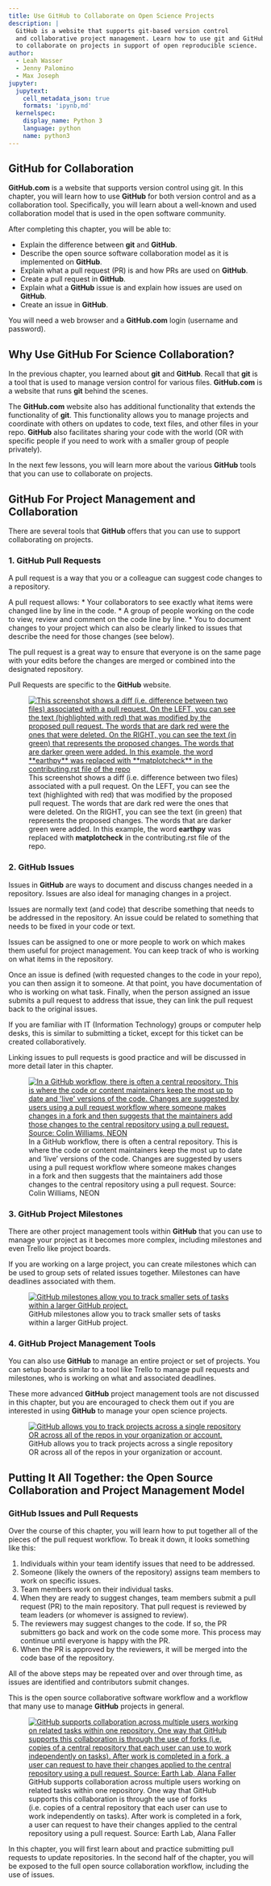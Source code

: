 ```yaml
---
title: Use GitHub to Collaborate on Open Science Projects
description: |
  GitHub is a website that supports git-based version control
  and collaborative project management. Learn how to use git and GitHub
  to collaborate on projects in support of open reproducible science.
author:
  - Leah Wasser
  - Jenny Palomino
  - Max Joseph
jupyter:
  jupytext:
    cell_metadata_json: true
    formats: 'ipynb,md'
  kernelspec:
    display_name: Python 3
    language: python
    name: python3
---
```


## **GitHub** for Collaboration

**GitHub.com** is a website that supports version control using git. In this chapter,
you will learn how to use **GitHub** for both version control and as a collaboration
tool. Specifically, you will learn about a well-known and used collaboration model
that is used in the open software community.

After completing this chapter, you will be able to:

* Explain the difference between **git** and **GitHub**. 
* Describe the open source software collaboration model as it is implemented on **GitHub**. 
* Explain what a pull request (PR) is and how PRs are used on **GitHub**. 
* Create a pull request in **GitHub**.
* Explain what a **GitHub** issue is and explain how issues are used on **GitHub**. 
* Create an issue in **GitHub**.  

You will need a web browser and a **GitHub.com** login (username and password).

## Why Use GitHub For Science Collaboration?

In the previous chapter, you learned about **git** and **GitHub**. Recall that **git** is a
tool that is used to manage version control for various files. **GitHub.com** is a
website that runs **git** behind the scenes. 

The **GitHub.com** website also has additional
functionality that extends the functionality of **git**. This functionality allows
you to manage projects and coordinate with others on updates to code, text files,
and other files in your repo. **GitHub** also facilitates sharing your code with the
world (OR with specific people if you need to work with a smaller group of people privately).

In the next few lessons, you will learn more about the various **GitHub** tools that you
can use to collaborate on projects.

## GitHub For Project Management and Collaboration

There are several tools that **GitHub** offers that you can use to support
collaborating on projects.

### 1. GitHub Pull Requests

A pull request is a way that you or a colleague can suggest code changes to a repository.

A pull request allows:
   * Your collaborators to see exactly what items were changed line by line in the code.
   * A group of people working on the code to view, review and comment on the code line by line.
   * You to document changes to your project which can also be clearly linked to issues that describe the need for those changes (see below).

The pull request is a great way to ensure that everyone is on the same page with
your edits before the changes are merged or combined into the designated repository.

Pull Requests are specific to the **GitHub** website.

<figure>
 <a href="{{ site.url }}/images/earth-analytics/git-version-control/github-diff-file.png">
 <img src="{{ site.url }}/images/earth-analytics/git-version-control/github-diff-file.png" alt="This screenshot shows a diff (i.e. difference between two files) associated with a pull request. On the LEFT, you can see the text (highlighted with red) that was modified by the proposed pull request. The words that are dark red were the ones that were deleted. On the RIGHT, you can see the text (in green) that represents the proposed changes. The words that are darker green were added. In this example, the word **earthpy** was replaced with **matplotcheck** in the contributing.rst file of the repo"></a>
 <figcaption>This screenshot shows a diff (i.e. difference between two files) associated with a pull request. On the LEFT, you can see the text (highlighted with red) that was modified by the proposed pull request. The words that are dark red were the ones that were deleted. On the RIGHT, you can see the text (in green) that represents the proposed changes. The words that are darker green were added. In this example, the word **earthpy** was replaced with **matplotcheck** in the contributing.rst file of the repo.
 </figcaption>
</figure>


### 2. GitHub Issues

Issues in **GitHub** are ways to document and discuss changes needed in a repository.
Issues are also ideal for managing changes in a project.

Issues are normally text (and code) that describe something that needs to be
addressed in the repository. An issue could be related to something that needs to be fixed in your
code or text. 

Issues can be assigned to one or more people to work on which
makes them useful for project management. You can keep track of who is working
on what items in the repository. 

Once an issue is defined (with requested
changes to the code in your repo), you can then assign it to someone. At that point, you have documentation of who is working on what task. Finally,
when the person assigned an issue submits a pull request to address that issue, they can link the pull request back to the
original issues.

If you are familiar with IT (Information Technology) groups or computer help
desks, this is similar to submitting a ticket,
except for this ticket can be created collaboratively. 

Linking issues to pull requests is good practice and will be discussed in more detail later in this
chapter.


<figure>
   <a href="{{ site.url }}/images/earth-analytics/git-version-control/git-push-pull-flow.png">
   <img src="{{ site.url }}/images/earth-analytics/git-version-control/git-push-pull-flow.png" alt="In a GitHub workflow, there is often a central repository. This is where the code or content maintainers keep the most up to date and 'live' versions of the code. Changes are suggested by users using a pull request workflow where someone makes changes in a fork and then suggests that the maintainers add those changes to the central repository using a pull request. Source: Colin Williams, NEON"></a>
   <figcaption>In a GitHub workflow, there is often a central repository. This is where the code or content maintainers keep the most up to date and 'live' versions of the code. Changes are suggested by users using a pull request workflow where someone makes changes in a fork and then suggests that the maintainers add those changes to the central repository using a pull request.  Source: Colin Williams, NEON
   </figcaption>
</figure>


### 3. GitHub Project Milestones

There are other project management tools within **GitHub** that you can use to
manage your project as it becomes more complex, including milestones and even Trello like project boards. 

If you are working on a large project, you can create milestones which can be
 used to group sets of related issues together. Milestones can have deadlines
 associated with them.
 
<figure>
   <a href="{{ site.url }}/images/earth-analytics/git-version-control/github-milestones-abc-classroom.png">
   <img src="{{ site.url }}/images/earth-analytics/git-version-control/github-milestones-abc-classroom.png" alt="GitHub milestones allow you to track smaller sets of tasks within a larger GitHub project."></a>
   <figcaption>GitHub milestones allow you to track smaller sets of tasks within a larger GitHub project.
   </figcaption>
</figure>


### 4. **GitHub** Project Management Tools

You can also use **GitHub** to manage an entire project or set of projects. You can
setup boards similar to a tool like Trello to manage pull requests and milestones,
who is working on what and associated deadlines. 

These more advanced **GitHub** project management tools are not
discussed in this chapter, but you are encouraged to check them out if you are interested in using **GitHub** to manage your open science projects.

<figure>
   <a href="{{ site.url }}/images/earth-analytics/git-version-control/github-project-page.png">
   <img src="{{ site.url }}/images/earth-analytics/git-version-control/github-project-page.png" alt="GitHub allows you to track projects across a single repository OR across all of the repos in your organization or account."></a>
   <figcaption>GitHub allows you to track projects across a single repository OR across all of the repos in your organization or account.
   </figcaption>
</figure>


## Putting It All Together: the Open Source Collaboration and Project Management Model 

### GitHub Issues and Pull Requests

Over the course of this chapter, you will learn how to put together all of the
pieces of the pull request workflow. To break it down, it looks something like this:

1. Individuals within your team identify issues that need to be addressed.
2. Someone (likely the owners of the repository) assigns team members to work on specific issues.
3. Team members work on their individual tasks.
4. When they are ready to suggest changes, team members submit a pull request (PR) to the main repository. That pull request is reviewed by team leaders (or whomever is assigned to review).
5. The reviewers may suggest changes to the code. If so, the PR submitters go back and work on the code some more. This process may continue until everyone is happy with the PR.
6. When the PR is approved by the reviewers, it will be merged into the code base of the repository.

All of the above steps may be repeated over and over through time, as issues are identified and contributors submit changes. 

This is the open source collaborative software workflow and a workflow that many use to manage **GitHub** projects in general.

<figure>
   <a href="{{ site.url }}/images/earth-analytics/git-version-control/overview-github-collaboration.png">
   <img src="{{ site.url }}/images/earth-analytics/git-version-control/overview-github-collaboration.png" alt="GitHub supports collaboration across multiple users working on related tasks within one repository. One way that GitHub supports this collaboration is through the use of forks (i.e. copies of a central repository that each user can use to work independently on tasks). After work is completed in a fork, a user can request to have their changes applied to the central repository using a pull request. Source: Earth Lab, Alana Faller"></a>
   <figcaption>GitHub supports collaboration across multiple users working on related tasks within one repository. One way that GitHub supports this collaboration is through the use of forks (i.e. copies of a central repository that each user can use to work independently on tasks). After work is completed in a fork, a user can request to have their changes applied to the central repository using a pull request. Source: Earth Lab, Alana Faller
   </figcaption>
</figure>

In this chapter, you will first learn about and practice submitting pull requests to update repositories. In the second half of the chapter, you will be exposed to the full open source collaboration workflow, including the use of issues.


